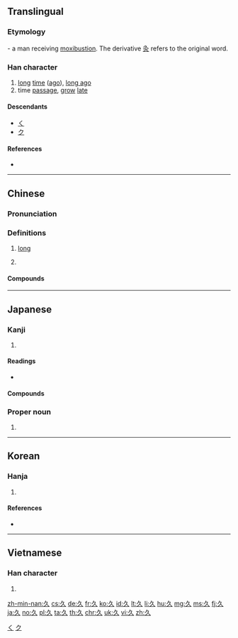 {{character info/new}}
{{also|乆}}<!-- may be replaced by zh-forms -->
==Translingual==
{{stroke order|type=animate}}

===Etymology===
{{liushu|p}} - a man receiving [[moxibustion]]. The derivative [[灸]] refers to the original word.

===Han character===
{{Han char|rn=4|rad=丿|as=02|sn=3|four=27800|canj=NO,XNO}}

# [[long]] [[time]] ([[ago]]), [[long ago]]
# time [[passage]], [[grow]] [[late]]

====Descendants====
* [[く]]
* [[ク]]

====References====
* {{Han ref|kx=0081.190|dkj=00118|dj=0165.060|hdz=10033.030|uh=4E45|ud=20037|bh=A45B|bd=42075}}

[[Category:Han characters from which hiragana were derived|く]]
[[Category:Han characters from which katakana were derived|ク]]

----

==Chinese==
{{zh-forms|alt=乆}}

===Pronunciation===
{{zh-pron
|m=jiǔ
|c=gau2
|h=pfs=kiú
|mn=kiú/kú
|mn_note=kiú - literary; kú - vernacular
|mc=y
|oc=y
|ma=y
|cat=a,pn
}}

===Definitions===
{{zh-hanzi}}

# {{lb|zh|of time}} [[long]]
#: {{zh-x|你 待{dāi} 了 多久？|How '''long''' did you stay?}}
#: {{zh-x|我們 走路 走 了 很 久。|We walked for a '''long time'''.}}
# {{surname|lang=zh}}

====Compounds====
{{zh-der|久坐|久停久住|久病成醫|久別重逢|久聞大名|久久|久候|久慣老成|久待|久客|年久失修|久錮|久旱不雨|久有存心|多久|年深月久|久慣牢成|久戀|久留|悠久|久要|久矣|久立|久違顏範|久別相逢|久長|恆久|久夢初醒|保久乳|久居|久別|一勞久逸|年深日久|常久|久假不歸|久闊|久仰|久之|壙久|久違|久仰山斗|天長地久|恆久不渝|天長日久|久仰大名|地久天長|不多久|久視|久安長治|久遠|好久|久而久之|久音|不久|積久弊生|歷久不衰|日久玩生|持久之計|永久齒|曠久|日久年深|永久磁鐵|曠日持久|積久|日久生情|曠日引久|持久戰|日長歲久|持久|牢成久慣|永久|日久天長|日久彌新|歷日曠久|歷久|日久歲深|日久月深|曠日長久|曠日經久|曠日彌久|歷久彌新|耐久|經久|經久不息|長久之計|雨久花|耐久財|許久|良久|頃久|耐久朋|耐久品|迂久|長治久安|終久|長久|訂久要|長生久視}}

{{zh-cat|Beginning}}

----

==Japanese==

===Kanji===
{{ja-kanji|grade=5|rs=丿02}}
# {{defn|lang=ja|sort=丿02}}
====Readings====
* {{ja-readings|goon=[[く]] (ku)|kanon=[[きゅう]] (kyū)|kun=[[ひさしい]] ([[久しい]], hisashii)}}

====Compounds====
{{der5|lang=ja|{{ja-l|久遠}}
|{{ja-l|久懐}}
|{{ja-l|久慈目}}
|{{ja-l|久方}}
|{{ja-l|久闊}}, {{ja-l|久濶}}
}}

===Proper noun===
{{ja-pos|ひさし|proper}}

# {{given name|male|lang=ja|sort=ひさし}}

----

==Korean==

===Hanja===
{{ko-hanja|hangeul=구|rv=gu|mr=ku|eumhun=오랠|ehrv=orael|ehmr=orael|ehy=}}

# {{defn|lang=ko|sort=丿02}}

====References====
* {{Hanja ref|nav=8209}}

----

==Vietnamese==

===Han character===
{{vi-hantu|[[cửu]], [[nhân]], [[nhơn]], [[nhợn]]|rs=丿02}}

# {{defn|lang=vi|sort=丿02}}

[[zh-min-nan:久]]
[[cs:久]]
[[de:久]]
[[fr:久]]
[[ko:久]]
[[id:久]]
[[lt:久]]
[[li:久]]
[[hu:久]]
[[mg:久]]
[[ms:久]]
[[fj:久]]
[[ja:久]]
[[no:久]]
[[pl:久]]
[[ta:久]]
[[th:久]]
[[chr:久]]
[[uk:久]]
[[vi:久]]
[[zh:久]]
